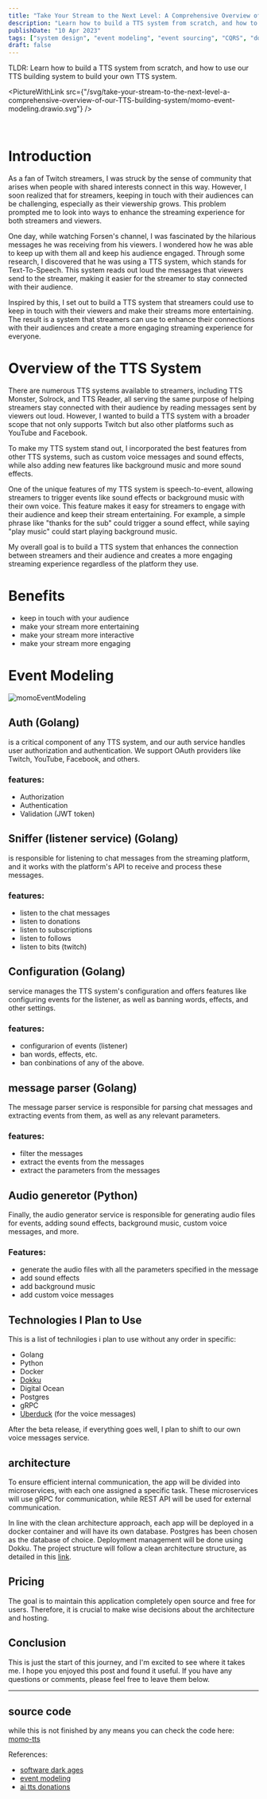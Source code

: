 ```yaml
---
title: "Take Your Stream to the Next Level: A Comprehensive Overview of My TTS Building System"
description: "Learn how to build a TTS system from scratch, and how to use our TTS building system to build your own TTS system."
publishDate: "10 Apr 2023"
tags: ["system design", "event modeling", "event sourcing", "CQRS", "domain-driven design", "DDD", "microservices", "distributed systems", "distributed architecture"]
draft: false
---
```




TLDR: Learn how to build a TTS system from scratch, and how to use our TTS building system to build your own TTS system.


<PictureWithLink
  src={"/svg/take-your-stream-to-the-next-level-a-comprehensive-overview-of-our-TTS-building-system/momo-event-modeling.drawio.svg"}
/>

<br/>

# Introduction
  As a fan of Twitch streamers, I was struck by the sense of community that arises when people with shared interests connect in this way. However, I soon realized that for streamers, keeping in touch with their audiences can be challenging, especially as their viewership grows. This problem prompted me to look into ways to enhance the streaming experience for both streamers and viewers.

  One day, while watching Forsen's channel, I was fascinated by the hilarious messages he was receiving from his viewers. I wondered how he was able to keep up with them all and keep his audience engaged. Through some research, I discovered that he was using a TTS system, which stands for Text-To-Speech. This system reads out loud the messages that viewers send to the streamer, making it easier for the streamer to stay connected with their audience.

  Inspired by this, I set out to build a TTS system that streamers could use to keep in touch with their viewers and make their streams more entertaining. The result is a system that streamers can use to enhance their connections with their audiences and create a more engaging streaming experience for everyone.

# Overview of the TTS System

  There are numerous TTS systems available to streamers, including TTS Monster, Solrock, and TTS Reader, all serving the same purpose of helping streamers stay connected with their audience by reading messages sent by viewers out loud. However, I wanted to build a TTS system with a broader scope that not only supports Twitch but also other platforms such as YouTube and Facebook.

  To make my TTS system stand out, I incorporated the best features from other TTS systems, such as custom voice messages and sound effects, while also adding new features like background music and more sound effects.

  One of the unique features of my TTS system is speech-to-event, allowing streamers to trigger events like sound effects or background music with their own voice. This feature makes it easy for streamers to engage with their audience and keep their stream entertaining. For example, a simple phrase like "thanks for the sub" could trigger a sound effect, while saying "play music" could start playing background music.

  My overall goal is to build a TTS system that enhances the connection between streamers and their audience and creates a more engaging streaming experience regardless of the platform they use.

# Benefits
  - keep in touch with your audience
  - make your stream more entertaining
  - make your stream more interactive
  - make your stream more engaging

# Event Modeling
  ![momoEventModeling](/svg/take-your-stream-to-the-next-level-a-comprehensive-overview-of-our-TTS-building-system/momo-event-modeling.drawio.svg)

## Auth (Golang)
  is a critical component of any TTS system, and our auth service handles user authorization and authentication. We support OAuth providers like Twitch, YouTube, Facebook, and others.

### features:
  - Authorization
  - Authentication
  - Validation (JWT token)

## Sniffer (listener service) (Golang)
  is responsible for listening to chat messages from the streaming platform, and it works with the platform's API to receive and process these messages.

### features:
  - listen to the chat messages
  - listen to donations
  - listen to subscriptions
  - listen to follows
  - listen to bits (twitch)

## Configuration (Golang)
  service manages the TTS system's configuration and offers features like configuring events for the listener, as well as banning words, effects, and other settings.

### features:
  - configurarion of events (listener)
  - ban words, effects, etc.
  - ban conbinations of any of the above.

## message parser (Golang)
  The message parser service is responsible for parsing chat messages and extracting events from them, as well as any relevant parameters.

### features:
  - filter the messages
  - extract the events from the messages
  - extract the parameters from the messages

## Audio generetor (Python)
  Finally, the audio generator service is responsible for generating audio files for events, adding sound effects, background music, custom voice messages, and more.

### Features:
  - generate the audio files with all the parameters specified in the message
  - add sound effects
  - add background music
  - add custom voice messages

## Technologies I Plan to Use

  This is a list of technilogies i plan to use without any order in specific:

- Golang
- Python
- Docker
- [Dokku](https://dokku.com/docs/)
- Digital Ocean
- Postgres
- gRPC
- [Uberduck](https://uberduck.ai/) (for the voice messages)

After the beta release, if everything goes well, I plan to shift to our own voice messages service.

## architecture

  To ensure efficient internal communication, the app will be divided into microservices, with each one assigned a specific task. These microservices will use gRPC for communication, while REST API will be used for external communication.

  In line with the clean architecture approach, each app will be deployed in a docker container and will have its own database. Postgres has been chosen as the database of choice. Deployment management will be done using Dokku. The project structure will follow a clean architecture structure, as detailed in this [link](https://blog.cleancoder.com/uncle-bob/2012/08/13/the-clean-architecture.html).

## Pricing

  The goal is to maintain this application completely open source and free for users. Therefore, it is crucial to make wise decisions about the architecture and hosting.

## Conclusion

  This is just the start of this journey, and I'm excited to see where it takes me. I hope you enjoyed this post and found it useful. If you have any questions or comments, please feel free to leave them below.

---

## source code

  while this is not finished by any means you can check the code here: [momo-tts](https://github.com/eduaravila/momo)

References:
  - [software dark ages](https://threedots.tech/post/software-dark-ages/)
  - [event modeling](https://eventmodeling.org/posts/what-is-event-modeling/)
  - [ai tts donations](https://github.com/mmattDonk/AI-TTS-Donations)
